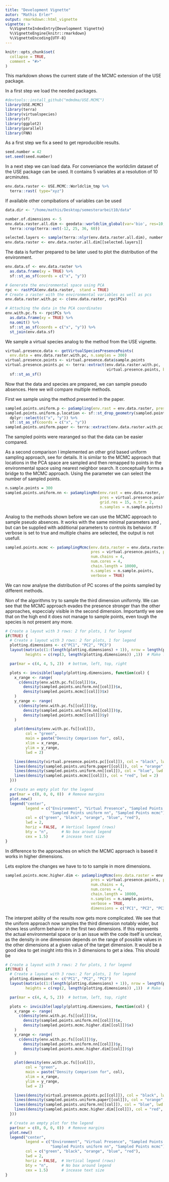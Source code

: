 ```yaml
---
title: "Development Vignette"
autor: "Mathis Erler"
output: rmarkdown::html_vignette
vignette: >
  %\VignetteIndexEntry{Development Vignette}
  %\VignetteEngine{knitr::rmarkdown}
  %\VignetteEncoding{UTF-8}
---
```


```r
knitr::opts_chunk$set(
  collapse = TRUE,
  comment = "#>"
)
```
This markdown shows the current state of the MCMC extension of the USE package.

In a first step we load the needed packages.
```r
#devtools::install_github("mdmdma/USE.MCMC")
library(USE.MCMC)
library(terra)
library(virtualspecies)
library(sf)
library(ggplot2)
library(parallel)
library(FNN)
```
As a first step we fix a seed to get reproducible results.
```r
seed.number = 42
set.seed(seed.number)
```

In a next step we can load data. For conveniance the worldclim dataset of the USE package can be used. It contains 5 variables at a resolution of 10 arcminutes.
```r
env.data.raster <- USE.MCMC::Worldclim_tmp %>%
  terra::rast( type="xyz")
```
If available other compibations of variables can be used
```r
data.dir <- "/home/mathis/Desktop/semesterarbeit10/data"

number.of.dimensions <- 5
env.data.raster.all.dim <- geodata::worldclim_global(var='bio', res=10, path=data.dir)  %>%
  terra::crop(terra::ext(-12, 25, 36, 60))

selected.layers <- sample(terra::nlyr(env.data.raster.all.dim), number.of.dimensions)
env.data.raster <- env.data.raster.all.dim[[selected.layers]]
```
The data is further prepared to be later used to plot the distribution of the environment.
```r
env.data.sf <- env.data.raster %>%
  as.data.frame(xy = TRUE) %>%
  sf::st_as_sf(coords = c("x", "y"))

# Generate the environmental space using PCA
rpc <- rastPCA(env.data.raster,  stand = TRUE)
# Create a raster with the environmental variables as well as pcs
env.data.raster.with.pc <- c(env.data.raster, rpc$PCs)

# Attaching the data in the PCA coordinates
env.with.pc.fs <- rpc$PCs %>%
  as.data.frame(xy = TRUE) %>%
  na.omit() %>%
  sf::st_as_sf(coords = c("x", "y")) %>%
  st_join(env.data.sf)
```
We sample a virtual species analog to the method from the USE vignette.
```r
virtual.presence.data <- getVirtualSpeciesPresencePoints(
  env.data = env.data.raster.with.pc, n.samples = 300)
virtual.presence.points <- virtual.presence.data$sample.points
virtual.presence.points.pc <- terra::extract(env.data.raster.with.pc,
                                             virtual.presence.points, bind = TRUE) %>%
  sf::st_as_sf()
```
Now that the data and species are prepared, we can sample pseudo absences. Here we will compare multiple methods.

First we sample using the method presented in the paper. 
```r
sampled.points.uniform.p <- paSampling(env.rast = env.data.raster, pres = virtual.presence.points, grid.res = 10)
sampled.points.uniform.p.location <- sf::st_drop_geometry(sampled.points.uniform.p) %>%
  dplyr::select(c("x", "y")) %>%
  sf::st_as_sf(coords = c("x", "y"))
sampled.points.uniform.paper <- terra::extract(env.data.raster.with.pc, sampled.points.uniform.p.location)
```
The sampled points were rearanged so that the data can be easier compared. 

As a second comparison I implemented an other grid based uniform sampling approach, see \code{\link{paSamplingNn}} for details. It is similar to the MCMC approach that locations in the PCA space are sampled and then remapped to points in the environmental space using nearest neighbor search. It conceptually forms a bridge to the MCMC approach.
Using the parameter \code{n.sample.points} we can select the number of sampled points.  
```r
n.sample.points = 300
sampled.points.uniform.nn <- paSamplingNn(env.rast = env.data.raster,
                                          pres = virtual.presence.points,
                                          grid.res = 15, n.tr = 2,
                                          n.samples = n.sample.points)

```
Analog to the methods shown before we can use the MCMC approach to sample pseudo absences. It works with the same minimal parameters \code{env.rast} and \code{pres}, but can be supplied with additional parameters to controls its behavior. If verbose is set to true and multiple chains are selected, the output is not usefull.
```r
sampled.points.mcmc <- paSamplingMcmc(env.data.raster = env.data.raster,
                                      pres = virtual.presence.points, precomputed.pca = rpc, environmental.cutof.percentile = 0.001,
                                      num.chains = 4,
                                      num.cores = 4,
                                      chain.length = 10000,
                                      n.samples = n.sample.points,
                                      verbose = TRUE)
```
We can now analyse the distribution of PC scores of the points sampled by different methods.

Non of the algorithms try to sample the third dimension uniformly. We can see that the MCMC approach evades the presence stronger than the other approaches, especcialy visible in the second dimension. Importantly we see that on the high end it does not manage to sample points, even tough the species is not present any more. 
```r
# Create a layout with 3 rows: 2 for plots, 1 for legend
if(TRUE) {
  # Create a layout with 3 rows: 2 for plots, 1 for legend
  plotting.dimensions <- c("PC1", "PC2", "PC3")
  layout(matrix(c(1:(length(plotting.dimensions) + 1)), nrow = length(plotting.dimensions) + 1, byrow = TRUE),
         heights = c(rep(3, length(plotting.dimensions)) ,1))  # Make legend row shorter

  par(mar = c(4, 4, 5, 2))  # bottom, left, top, right

  plots <- invisible(lapply(plotting.dimensions, function(col) {
    x_range <- range(
      c(density(env.with.pc.fs[[col]])$x,
        density(sampled.points.uniform.nn[[col]])$x,
        density(sampled.points.mcmc[[col]])$x)
    )
    y_range <- range(
      c(density(env.with.pc.fs[[col]])$y,
        density(sampled.points.uniform.nn[[col]])$y,
        density(sampled.points.mcmc[[col]])$y)
    )

    plot(density(env.with.pc.fs[[col]]),
         col = "green",
         main = paste("Density Comparison for", col),
         xlim = x_range,
         ylim = y_range,
         lwd = 2)

    lines(density(virtual.presence.points.pc[[col]]), col = "black", lwd = 2)
    lines(density(sampled.points.uniform.paper[[col]]), col = "orange", lwd = 2)
    lines(density(sampled.points.uniform.nn[[col]]), col = "blue", lwd = 2)
    lines(density(sampled.points.mcmc[[col]]), col = "red", lwd = 2)
  }))

  # Create an empty plot for the legend
  par(mar = c(0, 0, 0, 0))  # Remove margins
  plot.new()
  legend("center",
         legend = c("Environment", "Virtual Presence", "Sampled Points uniform",
                    "Sampled Points uniform nn", "Sampled Points mcmc"),
         col = c("green", "black", "orange", "blue", "red"),
         lwd = 2,
         horiz = FALSE,  # Vertical legend (rows)
         bty = "n",      # No box around legend
         cex = 1.5)      # incease text size
}
```
In difference to the approaches on which the MCMC approach is based it works in higher dimensions.

Lets explore the changes we have to to to sample in more dimensions.
```r
sampled.points.mcmc.higher.dim <- paSamplingMcmc(env.data.raster = env.data.raster,
                                      pres = virtual.presence.points, precomputed.pca = rpc, environmental.cutof.percentile = 0.001,
                                      num.chains = 4,
                                      num.cores = 4,
                                      chain.length = 10000,
                                      n.samples = n.sample.points,
                                      verbose = TRUE,
                                      dimensions = c("PC1", "PC2", "PC3"))
```
The interpret ability of the results now gets more complicated. We see that the uniform approach now samples the third dimension notably wider, but shows less uniform behavior in the first two dimensions. If this represents the actual environmental space or is an issue with the code itself is unclear, as the density in one dimension depends on the range of possible values in the other dimensions at a given value of the target dimension. It would be a good idea to get insight into this in 3 dimensions to get a idea. This should be 
```r
# Create a layout with 3 rows: 2 for plots, 1 for legend
if(TRUE) {
  # Create a layout with 3 rows: 2 for plots, 1 for legend
  plotting.dimensions <- c("PC1", "PC2", "PC3")
  layout(matrix(c(1:(length(plotting.dimensions) + 1)), nrow = length(plotting.dimensions) + 1, byrow = TRUE),
         heights = c(rep(2, length(plotting.dimensions)) ,1))  # Make legend row shorter

  par(mar = c(4, 4, 5, 2))  # bottom, left, top, right

  plots <- invisible(lapply(plotting.dimensions, function(col) {
    x_range <- range(
      c(density(env.with.pc.fs[[col]])$x,
        density(sampled.points.uniform.nn[[col]])$x,
        density(sampled.points.mcmc.higher.dim[[col]])$x)
    )
    y_range <- range(
      c(density(env.with.pc.fs[[col]])$y,
        density(sampled.points.uniform.nn[[col]])$y,
        density(sampled.points.mcmc.higher.dim[[col]])$y)
    )

    plot(density(env.with.pc.fs[[col]]),
         col = "green",
         main = paste("Density Comparison for", col),
         xlim = x_range,
         ylim = y_range,
         lwd = 2)

    lines(density(virtual.presence.points.pc[[col]]), col = "black", lwd = 2)
    lines(density(sampled.points.uniform.paper[[col]]), col = "orange", lwd = 2)
    lines(density(sampled.points.uniform.nn[[col]]), col = "blue", lwd = 2)
    lines(density(sampled.points.mcmc.higher.dim[[col]]), col = "red", lwd = 2)
  }))

  # Create an empty plot for the legend
  par(mar = c(0, 0, 0, 0))  # Remove margins
  plot.new()
  legend("center",
         legend = c("Environment", "Virtual Presence", "Sampled Points uniform",
                    "Sampled Points uniform nn", "Sampled Points mcmc"),
         col = c("green", "black", "orange", "blue", "red"),
         lwd = 2,
         horiz = FALSE,  # Vertical legend (rows)
         bty = "n",      # No box around legend
         cex = 1.5)      # incease text size
}
```







